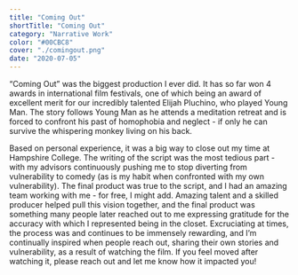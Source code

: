 ```yaml
---
title: "Coming Out"
shortTitle: "Coming Out"
category: "Narrative Work"
color: "#00CBC8"
cover: "./comingout.png"
date: "2020-07-05"
---
```



“Coming Out” was the biggest production I ever did. It has so far won 4 awards in international film festivals, one of which being an award of excellent merit for our incredibly talented Elijah Pluchino, who played Young Man. The story follows Young Man as he attends a meditation retreat and is forced to confront his past of homophobia and neglect - if only he can survive the whispering monkey living on his back. 

Based on personal experience, it was a big way to close out my time at Hampshire College. The writing of the script was the most tedious part - with my advisors continuously pushing me to stop diverting from vulnerability to comedy (as is my habit when confronted with my own vulnerability). The final product was true to the script, and I had an amazing team working with me - for free, I might add. Amazing talent and a skilled producer helped pull this vision together, and the final product was something many people later reached out to me expressing gratitude for the accuracy with which I represented being in the closet. Excruciating at times, the process was and continues to be immensely rewarding, and I’m continually inspired when people reach out, sharing their own stories and vulnerability, as a result of watching the film. If you feel moved after watching it, please reach out and let me know how it impacted you!

